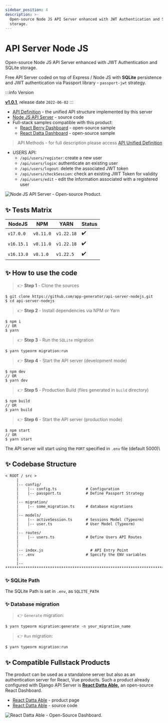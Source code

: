 ```yaml
---
sidebar_position: 4
description: >-
  Open-source Node JS API Server enhanced with JWT Authentication and SQLite
  storage.
---
```


# API Server Node JS

<SubHeading>Open-source Node JS API Server enhanced with JWT Authentication and SQLite storage.</SubHeading>

Free API Server coded on top of Express / Node JS with **SQLite** persistence and JWT authentication via Passport library - `passport-jwt` strategy.

:::info Version

[**v1.0.1**](https://github.com/app-generator/api-server-nodejs/releases), release date `2022-06-02`
:::

- [API Definition](api-unified-definition.mdx) - the unified API structure implemented by this server
- [Node JS API Server](https://github.com/app-generator/api-server-nodejs) - source code
- Full-stack samples compatible with this product:
  - [React Berry Dashboard](https://github.com/app-generator/react-berry-admin-template) - open-source sample
  - [React Datta Dashboard](https://github.com/app-generator/react-datta-able-dashboard) - open-source sample

> API Methods - for full description please access [API Unified Definition](api-unified-definition.mdx)

- USERS API:
  - `/api/users/register`: create a new user
  - `/api/users/login`: authenticate an existing user
  - `/api/users/logout`: delete the associated JWT token
  - `/api/users/checkSession`: check an existing JWT Token for validity
  - `/api/users/edit` - edit the information associated with a registered user

![Node JS API Server - Open-source Product.](../../../static/assets/api-cover-nodejs-xs.jpg)

## ✨ Tests Matrix

| NodeJS     | NPM       | YARN       | Status |
| ---------- | --------- | ---------- | ------ |
| `v17.0.0`  | `v8.11.0` | `v1.22.18` | ✔️     |
| `v16.15.1` | `v8.11.0` | `v1.22.18` | ✔️     |
| `v16.13.0` | `v8.1.0`  | `v1.22.5`  | ✔️     |

## ✨ How to use the code

> 👉 **Step 1** - Clone the sources

```
$ git clone https://github.com/app-generator/api-server-nodejs.git
$ cd api-server-nodejs
```

> 👉 **Step 2** - Install dependencies via NPM or Yarn

```
$ npm i
// OR
$ yarn
```

> 👉 **Step 3** - Run the `SQLite` migration

```
$ yarn typeorm migration:run
```

> 👉 **Step 4** - Start the API server (development mode)

```
$ npm dev
// OR
$ yarn dev
```

> 👉 **Step 5** - Production Build (files generated in `build` directory)

```
$ npm build
// OR
$ yarn build
```

> 👉 **Step 6** - Start the API server (production mode)

```
$ npm start
// OR
$ yarn start
```

The API server will start using the `PORT` specified in `.env` file (default 5000)\\

## ✨ Codebase Structure

```
< ROOT / src >
     |
     |-- config/
     |    |-- config.ts             # Configuration
     |    |-- passport.ts           # Define Passport Strategy
     |
     |-- migration/
     |    |-- some_migration.ts     # database migrations
     |
     |-- models/
     |    |-- activeSession.ts      # Sessions Model (Typeorm)
     |    |-- user.ts               # User Model (Typeorm)
     |
     |-- routes/
     |    |-- users.ts              # Define Users API Routes
     |
     |
     |-- index.js                     # API Entry Point
     |-- .env                       # Specify the ENV variables
     |
     |-- ************************************************************************
```

### ✨ SQLite Path

The SQLite Path is set in `.env`, as `SQLITE_PATH`

### ✨ Database migration

> 👉 `Generate` migration:

```
$ yarn typeorm migration:generate -n your_migration_name
```

> 👉 `Run` migration:

```
$ yarn typeorm migration:run
```

## ✨ Compatible Fullstack Products

The product can be used as a standalone server but also as an authentication server for React, Vue products. Such a product already configured with Django API Server is [**React Datta Able**](https://appseed.us/product/datta-able/api-server-nodejs/react/)**,** an open-source React Dashboard.

- [React Datta Able](https://appseed.us/product/datta-able/api-server-nodejs/react/) - product page
- ​[React Datta Able](https://github.com/app-generator/react-datta-able-dashboard) - source code

![React Datta Able - Open-Source Dashboard.](https://gblobscdn.gitbook.com/assets%2F-MYVW6MKCi9iujNc3SK_%2F-Memyr3wdOIsonokJPUQ%2F-Men-RiulajMsyVGTEgy%2Freact-datta-able-cover.jpg?alt=media&token=c87fbe5e-44b0-4d3d-9bb3-c41495fbb567)
